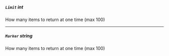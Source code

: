
##### `Limit` *int*

How many items to return at one time (max 100)

<Collapsible>
  <A/>
</Collapsible>

---

##### `Marker` *string*

How many items to return at one time (max 100)
